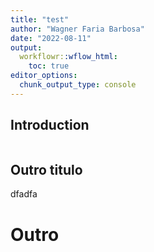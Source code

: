 ```yaml
---
title: "test"
author: "Wagner Faria Barbosa"
date: "2022-08-11"
output:
  workflowr::wflow_html:
    toc: true
editor_options:
  chunk_output_type: console
---
```


## Introduction

```r

```

## Outro titulo

dfadfa

# Outro
